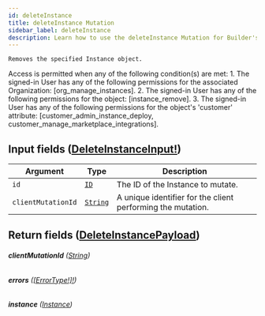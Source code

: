 ```yaml
---
id: deleteInstance
title: deleteInstance Mutation
sidebar_label: deleteInstance
description: Learn how to use the deleteInstance Mutation for Builder's API.
---
```


    Removes the specified Instance object.

Access is permitted when any of the following condition(s) are met: 1. The signed-in User has any of the following permissions for the associated Organization: [org_manage_instances]. 2. The signed-in User has any of the following permissions for the object: [instance_remove]. 3. The signed-in User has any of the following permissions for the object's 'customer' attribute: [customer_admin_instance_deploy, customer_manage_marketplace_integrations].

## Input fields ([DeleteInstanceInput!](/composer/builder/api/schema/input_object/DeleteInstanceInput.mdx))

| Argument           | Type                                     | Description                                                 |
| ------------------ | ---------------------------------------- | ----------------------------------------------------------- |
| `id`               | [`ID`](/composer/builder/api/schema/scalar/ID.mdx)         | The ID of the Instance to mutate.                           |
| `clientMutationId` | [`String`](/composer/builder/api/schema/scalar/String.mdx) | A unique identifier for the client performing the mutation. |

## Return fields ([DeleteInstancePayload](/composer/builder/api/schema/object/DeleteInstancePayload.mdx))

###### <b>clientMutationId</b> ([String](/composer/builder/api/schema/scalar/String.mdx))

###### <b>errors</b> ([[ErrorType!]!](/composer/builder/api/schema/object/ErrorType.mdx))

###### <b>instance</b> ([Instance](/composer/builder/api/schema/object/Instance.mdx))
